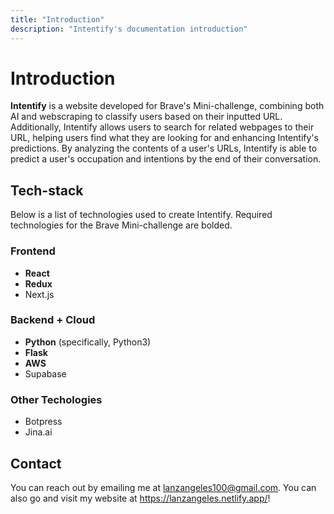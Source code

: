 ```yaml
---
title: "Introduction"
description: "Intentify's documentation introduction"
---
```

# Introduction

**Intentify** is a website developed for Brave's Mini-challenge, combining both AI and webscraping to classify users based on their inputted URL.
Additionally, Intentify allows users to search for related webpages to their URL, helping users find what they are looking for and enhancing Intentify's predictions.
By analyzing the contents of a user's URLs, Intentify is able to predict a user's occupation and intentions by the end of their conversation.

## Tech-stack
Below is a list of technologies used to create Intentify. Required technologies for the Brave Mini-challenge are bolded.

### Frontend
- **React**
- **Redux**
- Next.js

### Backend + Cloud
- **Python** (specifically, Python3)
- **Flask**
- **AWS**
- Supabase

### Other Techologies
- Botpress
- Jina.ai

## Contact
You can reach out by emailing me at lanzangeles100@gmail.com. You can also go and visit my website at https://lanzangeles.netlify.app/!